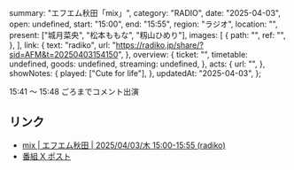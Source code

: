   summary: "エフエム秋田「mix」",
  category: "RADIO",
  date: "2025-04-03",
  open: undefined,
  start: "15:00",
  end: "15:55",
  region: "ラジオ",
  location: "",
  present: ["城月菜央", "松本ももな", "籾山ひめり"],
  images: [
    {
      path: "",
      ref: "",
    },
  ],
  link: {
    text: "radiko",
    url: "https://radiko.jp/share/?sid=AFM&t=20250403154150",
  },
  overview: {
    ticket: "",
    timetable: undefined,
    goods: undefined,
    streaming: undefined,
  },
  acts: {
    url: "",
  },
  showNotes: {
    played: ["Cute for life"],
  },
  updatedAt: "2025-04-03",
};

15:41 〜 15:48 ごろまでコメント出演

## リンク

- [mix | エフエム秋田 | 2025/04/03/木 15:00-15:55 (radiko)](https://radiko.jp/share/?sid=AFM&t=20250403154150)
- [番組 X ポスト](https://x.com/mixafm/status/1907685749102883022)
